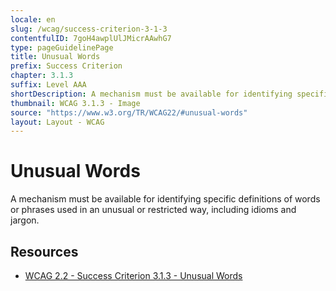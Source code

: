 ```yaml
---
locale: en
slug: /wcag/success-criterion-3-1-3
contentfulID: 7goH4awplUlJMicrAAwhG7
type: pageGuidelinePage
title: Unusual Words
prefix: Success Criterion
chapter: 3.1.3
suffix: Level AAA
shortDescription: A mechanism must be available for identifying specific definitions of words or phrases used in an unusual or restricted way, including idioms and jargon.
thumbnail: WCAG 3.1.3 - Image
source: "https://www.w3.org/TR/WCAG22/#unusual-words"
layout: Layout - WCAG
---
```


# Unusual Words

A mechanism must be available for identifying specific definitions of words or phrases used in an unusual or restricted way, including idioms and jargon.

## Resources

- [WCAG 2.2 - Success Criterion 3.1.3 - Unusual Words](https://www.w3.org/TR/WCAG22/#unusual-words)